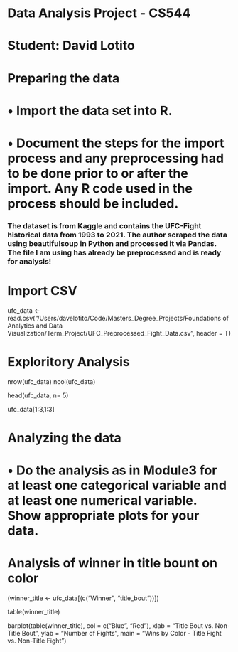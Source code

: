 # Data Analysis Project - CS544
# Student: David Lotito

# Preparing the data
# • Import the data set into R.
# • Document the steps for the import process and any preprocessing had to be done prior to or after the import. Any R code used in the process should be included.

#########################################################################################################
### The dataset is from Kaggle and contains the UFC-Fight historical data from 1993 to 2021. The author scraped the data using beautifulsoup in Python and processed it via Pandas. The file I am using has already be preprocessed and is ready for analysis! ###
#########################################################################################################

# Import CSV
ufc_data <- read.csv("/Users/davelotito/Code/Masters_Degree_Projects/Foundations of Analytics and Data Visualization/Term_Project/UFC_Preprocessed_Fight_Data.csv", header = T)

# Exploritory Analysis

nrow(ufc_data)
ncol(ufc_data)


head(ufc_data, n= 5)

ufc_data[1:3,1:3]

# Analyzing the data
# • Do the analysis as in Module3 for at least one categorical variable and at least one numerical variable. Show appropriate plots for your data.

# Analysis of winner in title bount on color

(winner_title <- ufc_data[(c("Winner", "title_bout"))])

table(winner_title)

barplot(table(winner_title), col = c("Blue", "Red"), xlab = "Title Bout vs. Non-Title Bout", ylab = "Number of Fights", main = "Wins by Color - Title Fight vs. Non-Title Fight")




















